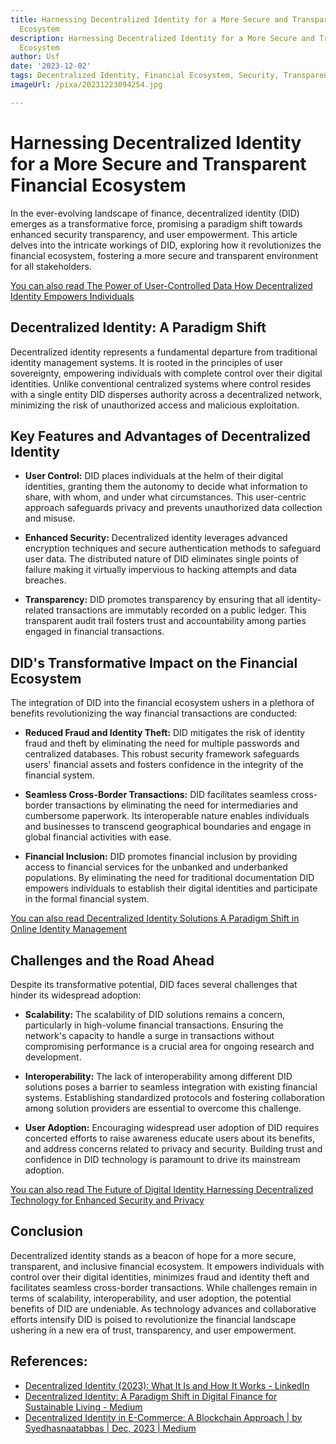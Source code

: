 ```yaml
---
title: Harnessing Decentralized Identity for a More Secure and Transparent Financial
  Ecosystem
description: Harnessing Decentralized Identity for a More Secure and Transparent Financial
  Ecosystem
author: Usf
date: '2023-12-02'
tags: Decentralized Identity, Financial Ecosystem, Security, Transparency
imageUrl: /pixa/20231223094254.jpg

---
```

# Harnessing Decentralized  Identity for a More Secure and Transparent Financial Ecosystem

In  the ever-evolving landscape of finance, decentralized identity (DID) emerges as a transformative force, promising a paradigm shift towards  enhanced security transparency, and user empowerment. This  article delves into the intricate workings of DID, exploring how it revolutionizes the financial ecosystem, fostering  a more secure  and transparent  environment for  all stakeholders.

[You can also read The Power of User-Controlled Data How Decentralized Identity Empowers Individuals](The%20Power%20of%20User-Controlled%20Data%20How%20Decentralized%20Identity%20Empowers%20Individuals)


## Decentralized Identity: A Paradigm Shift

Decentralized identity represents a fundamental departure from traditional identity management systems. It is rooted in the  principles of user  sovereignty, empowering individuals with complete control  over their digital identities.  Unlike conventional centralized systems where control resides with a single entity DID disperses authority across a decentralized network, minimizing the risk of  unauthorized access and malicious exploitation.

## Key Features and Advantages of Decentralized Identity

* **User Control:** DID places individuals at  the helm of their digital identities, granting them the  autonomy to decide what information to share, with whom, and under what circumstances. This  user-centric approach safeguards privacy and prevents unauthorized data collection and misuse.

* **Enhanced Security:** Decentralized identity leverages advanced encryption techniques and secure authentication methods to safeguard user data. The  distributed nature of  DID eliminates  single points of failure  making it virtually impervious  to hacking attempts and data breaches.

* **Transparency:** DID promotes transparency by ensuring that all identity-related  transactions are immutably recorded on a public ledger.  This transparent audit trail fosters trust  and accountability among parties engaged in financial transactions.

## DID's Transformative Impact on the Financial Ecosystem

The integration of DID into the financial ecosystem  ushers in a plethora of benefits revolutionizing the way financial transactions are conducted:

* **Reduced Fraud  and Identity Theft:**  DID mitigates the risk of identity fraud  and theft by eliminating the need for multiple  passwords and centralized databases. This robust security framework safeguards users'  financial assets and fosters confidence in the integrity of the financial  system.

*  **Seamless Cross-Border Transactions:** DID facilitates seamless cross-border transactions by eliminating  the need for intermediaries and cumbersome paperwork. Its interoperable nature enables individuals and businesses to transcend geographical boundaries and engage in global financial activities with ease.

* **Financial  Inclusion:** DID promotes financial inclusion by providing access to  financial services  for the unbanked  and underbanked populations. By eliminating the need for traditional documentation DID empowers individuals to establish their digital identities and participate in the  formal financial system.

[You can also read  Decentralized  Identity Solutions A Paradigm Shift in Online Identity Management](Decentralized%20Identity%20Solutions%20A%20Paradigm%20Shift%20in%20Online%20Identity%20Management)


## Challenges and the Road Ahead

Despite its transformative potential, DID faces several challenges that hinder its widespread adoption:

* **Scalability:** The scalability of DID solutions remains a concern, particularly  in high-volume financial transactions.  Ensuring the network's capacity to handle a  surge in transactions without compromising  performance is a crucial area for ongoing research and development.

* **Interoperability:** The lack of interoperability among different DID solutions poses a barrier to seamless integration with existing financial systems. Establishing standardized protocols and  fostering collaboration among solution  providers are essential  to  overcome this challenge.

* **User  Adoption:**  Encouraging widespread user adoption of DID requires concerted efforts  to raise awareness educate users about its benefits, and address concerns  related to  privacy and  security. Building trust and confidence in DID technology is paramount to drive  its mainstream adoption.

[You can also read The Future of Digital Identity Harnessing Decentralized Technology for Enhanced Security and Privacy](The%20Future%20of%20Digital%20Identity%20Harnessing%20Decentralized%20Technology%20for%20Enhanced%20Security%20and%20Privacy)


## Conclusion

Decentralized identity stands as  a beacon of hope for a more secure, transparent, and inclusive financial ecosystem. It empowers individuals with control  over their digital identities, minimizes fraud  and identity theft  and facilitates seamless cross-border  transactions. While challenges remain in terms of scalability, interoperability, and user adoption, the potential benefits of DID are undeniable. As technology advances and collaborative efforts intensify DID is poised to revolutionize the financial landscape  ushering in  a new era of trust,  transparency, and user empowerment.

## References:
- [Decentralized Identity (2023): What It Is and How It Works - LinkedIn](https://www.linkedin.com/pulse/decentralized-identity-2023-what-how-works-jhv3c)
- [Decentralized Identity: A Paradigm Shift in Digital Finance for Sustainable Living - Medium](https://medium.com/@syedhasnaatabbas/created-with-aiprm-prompt-human-written-100-unique-seo-optimized-article-29c3bb9c34d4)
- [Decentralized Identity in E-Commerce: A Blockchain Approach | by Syedhasnaatabbas | Dec, 2023 | Medium](https://medium.com/@syedhasnaatabbas/decentralized-identity-in-e-commerce-a-blockchain-approach-99f65db1aa1d)

